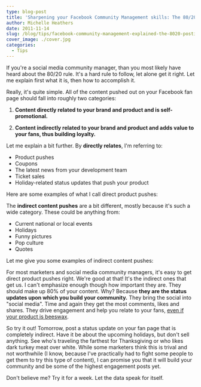 ```yaml
---
type: blog-post
title: 'Sharpening your Facebook Community Management skills: The 80/20 rule for status updates'
author: Michelle Heathers
date: 2011-11-14
slug: /blog/tips/facebook-community-management-explained-the-8020-posting-rule-for-status-updates
cover_image: ./cover.jpg
categories:
  - Tips
---
```


If you're a social media community manager, than you most likely have heard about the 80/20 rule. It's a hard rule to follow, let alone get it right. Let me explain first what it is, then how to accomplish it.

Really, it's quite simple. All of the content pushed out on your Facebook fan page should fall into roughly two categories:

1. **Content directly related to your brand and product and is self-promotional.**

2. **Content indirectly related to your brand and product and adds value to your fans, thus building loyalty.**

Let me explain a bit further. By **directly relates**, I'm referring to:

- Product pushes
- Coupons
- The latest news from your development team
- Ticket sales
- Holiday-related status updates that push your product

Here are some examples of what I call direct product pushes:

The **indirect content pushes** are a bit different, mostly because it's such a wide category. These could be anything from:

- Current national or local events
- Holidays
- Funny pictures
- Pop culture
- Quotes

Let me give you some examples of indirect content pushes:

For most marketers and social media community managers, it's easy to get direct product pushes right. We're good at that! It's the indirect ones that get us. I can't emphasize enough though how important they are. They should make up 80% of your content. Why? Because **they are the status updates upon which you build your community.** They bring the social into "social media". Time and again they get the most comments, likes and shares. They drive engagement and help you relate to your fans, [even if your product is beeswax](http://www.facebook.com/burtsbees).

So try it out! Tomorrow, post a status update on your fan page that is completely indirect. Have it be about the upcoming holidays, but don't sell anything. See who's traveling the farthest for Thanksgiving or who likes dark turkey meat over white. While some marketers think this is trival and not worthwhile (I know, because I've practically had to fight some people to get them to try this type of content), I can promise you that it will build your community and be some of the highest engagement posts yet.

Don't believe me? Try it for a week. Let the data speak for itself.
